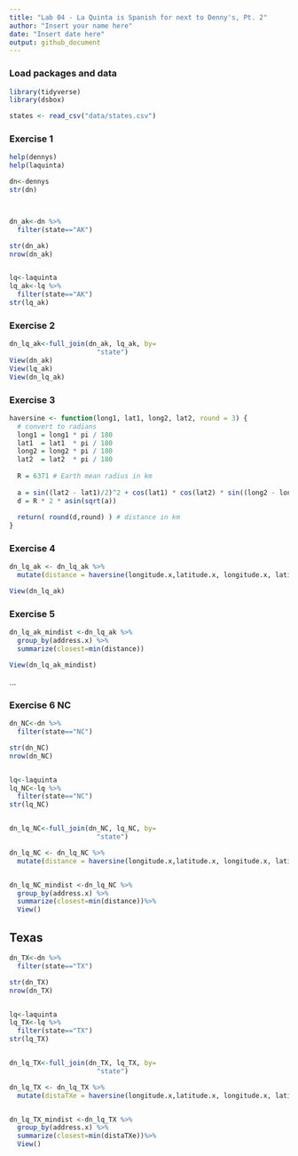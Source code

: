 ```yaml
---
title: "Lab 04 - La Quinta is Spanish for next to Denny's, Pt. 2"
author: "Insert your name here"
date: "Insert date here"
output: github_document
---
```


### Load packages and data

```r
library(tidyverse) 
library(dsbox) 
```

```r
states <- read_csv("data/states.csv")
```

### Exercise 1

```r

help(dennys)
help(laquinta)

dn<-dennys
str(dn)



dn_ak<-dn %>%
  filter(state=="AK")

str(dn_ak)
nrow(dn_ak)


lq<-laquinta
lq_ak<-lq %>%
  filter(state=="AK")
str(lq_ak)
```
### Exercise 2

```r

dn_lq_ak<-full_join(dn_ak, lq_ak, by=
                      "state")
View(dn_ak)
View(lq_ak)
View(dn_lq_ak)
```
### Exercise 3

```r

haversine <- function(long1, lat1, long2, lat2, round = 3) {
  # convert to radians
  long1 = long1 * pi / 180
  lat1  = lat1  * pi / 180
  long2 = long2 * pi / 180
  lat2  = lat2  * pi / 180  
  
  R = 6371 # Earth mean radius in km
  
  a = sin((lat2 - lat1)/2)^2 + cos(lat1) * cos(lat2) * sin((long2 - long1)/2)^2
  d = R * 2 * asin(sqrt(a))
  
  return( round(d,round) ) # distance in km
}

```

### Exercise 4

```r
dn_lq_ak <- dn_lq_ak %>%
  mutate(distance = haversine(longitude.x,latitude.x, longitude.x, latitude.y))

View(dn_lq_ak)


```
### Exercise 5
```r

dn_lq_ak_mindist <-dn_lq_ak %>%
  group_by(address.x) %>%
  summarize(closest=min(distance))

View(dn_lq_ak_mindist)

```
...

### Exercise 6 NC

```r



dn_NC<-dn %>%
  filter(state=="NC")

str(dn_NC)
nrow(dn_NC)


lq<-laquinta
lq_NC<-lq %>%
  filter(state=="NC")
str(lq_NC)


dn_lq_NC<-full_join(dn_NC, lq_NC, by=
                      "state")

dn_lq_NC <- dn_lq_NC %>%
  mutate(distance = haversine(longitude.x,latitude.x, longitude.x, latitude.y))


dn_lq_NC_mindist <-dn_lq_NC %>%
  group_by(address.x) %>%
  summarize(closest=min(distance))%>%
  View()

```

## Texas

```r


dn_TX<-dn %>%
  filter(state=="TX")

str(dn_TX)
nrow(dn_TX)


lq<-laquinta
lq_TX<-lq %>%
  filter(state=="TX")
str(lq_TX)


dn_lq_TX<-full_join(dn_TX, lq_TX, by=
                      "state")

dn_lq_TX <- dn_lq_TX %>%
  mutate(distaTXe = haversine(longitude.x,latitude.x, longitude.x, latitude.y))


dn_lq_TX_mindist <-dn_lq_TX %>%
  group_by(address.x) %>%
  summarize(closest=min(distaTXe))%>%
  View()

````